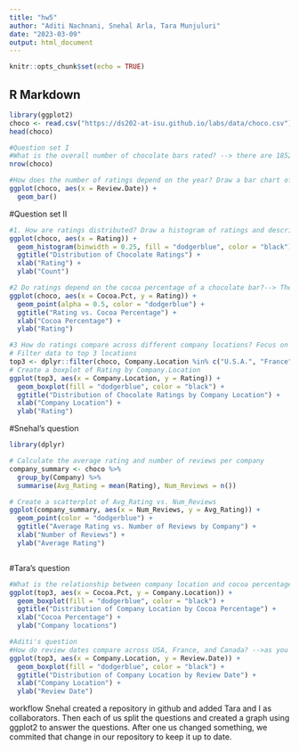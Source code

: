 ```yaml
---
title: "hw5"
author: "Aditi Nachnani, Snehal Arla, Tara Munjuluri"
date: "2023-03-09"
output: html_document
---
```


```r
knitr::opts_chunk$set(echo = TRUE)
```

## R Markdown
```r
library(ggplot2)
choco <- read.csv("https://ds202-at-isu.github.io/labs/data/choco.csv")
head(choco)
```

```r
#Question set I
#What is the overall number of chocolate bars rated? --> there are 1852 chocolate bars rated.
nrow(choco)
```

```r
#How does the number of ratings depend on the year? Draw a bar chart of the number of reports.-->as the years increase, the count does too except around 2016 and 2017
ggplot(choco, aes(x = Review.Date)) +
  geom_bar()
```
#Question set II

```r
#1. How are ratings distributed? Draw a histogram of ratings and describe it. Don’t forget to mention outliers, if there are any.--> As you can see from the graph below, most are rated between 3 to 4. The data seems to be a little skewed to the left. The outliers are the ones that lie outside most of the other values which I think are 1 and 5.
ggplot(choco, aes(x = Rating)) +
  geom_histogram(binwidth = 0.25, fill = "dodgerblue", color = "black") +
  ggtitle("Distribution of Chocolate Ratings") +
  xlab("Rating") +
  ylab("Count")
```

```r
#2 Do ratings depend on the cocoa percentage of a chocolate bar?--> The data is too scattered and has no pattern so no, ratings do not depend on the cocoa percentage of a chocolate bar
ggplot(choco, aes(x = Cocoa.Pct, y = Rating)) +
  geom_point(alpha = 0.5, color = "dodgerblue") +
  ggtitle("Rating vs. Cocoa Percentage") +
  xlab("Cocoa Percentage") +
  ylab("Rating") 
```

```r

#3 How do ratings compare across different company locations? Focus on the three locations with the most ratings: -->according to the graph, all three locations have the same median but Canada has more points in the upper quartile. France and the US both have outliers.
# Filter data to top 3 locations
top3 <- dplyr::filter(choco, Company.Location %in% c("U.S.A.", "France", "Canada"))
# Create a boxplot of Rating by Company.Location
ggplot(top3, aes(x = Company.Location, y = Rating)) +
  geom_boxplot(fill = "dodgerblue", color = "black") +
  ggtitle("Distribution of Chocolate Ratings by Company Location") +
  xlab("Company Location") +
  ylab("Rating")
```


#Snehal's question
```r
library(dplyr)

# Calculate the average rating and number of reviews per company
company_summary <- choco %>%
  group_by(Company) %>%
  summarise(Avg_Rating = mean(Rating), Num_Reviews = n())

# Create a scatterplot of Avg_Rating vs. Num_Reviews
ggplot(company_summary, aes(x = Num_Reviews, y = Avg_Rating)) +
  geom_point(color = "dodgerblue") +
  ggtitle("Average Rating vs. Number of Reviews by Company") +
  xlab("Number of Reviews") +
  ylab("Average Rating") 



```

#Tara's question
```r
#What is the relationship between company location and cocoa percentages?
ggplot(top3, aes(x = Cocoa.Pct, y = Company.Location)) +
  geom_boxplot(fill = "dodgerblue", color = "black") +
  ggtitle("Distribution of Company Location by Cocoa Percentage") +
  xlab("Cocoa Percentage") +
  ylab("Company locations")
```


```r
#Aditi's question
#How do review dates compare across USA, France, and Canada? -->as you can see, Canada and the USA have the same median and France has the most review dates than the other two. 
ggplot(top3, aes(x = Company.Location, y = Review.Date)) +
  geom_boxplot(fill = "dodgerblue", color = "black") +
  ggtitle("Distribution of Company Location by Review Date") +
  xlab("Company Location") +
  ylab("Review Date")
```

workflow
Snehal created a repository in github and added Tara and I as collaborators. Then each of us split the questions and created a graph using ggplot2 to answer the questions. After one us changed something, we commited that change in our repository to keep it up to date.  

